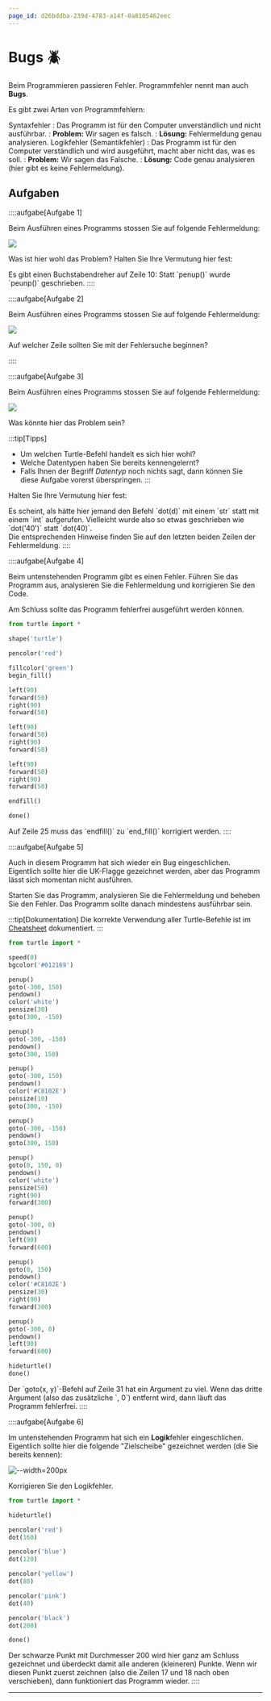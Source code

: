 ```yaml
---
page_id: d26bddba-239d-4783-a14f-0a8105462eec
---
```


# Bugs 🪲

Beim Programmieren passieren Fehler. Programmfehler nennt man auch **Bugs**.

Es gibt zwei Arten von Programmfehlern:

Syntaxfehler : Das Programm ist für den Computer unverständlich und nicht ausführbar. : **Problem:** Wir sagen es falsch. : **Lösung:** Fehlermeldung genau analysieren. Logikfehler (Semantikfehler) : Das Programm ist für den Computer verständlich und wird ausgeführt, macht aber nicht das, was es soll. : **Problem:** Wir sagen das Falsche. : **Lösung:** Code genau analysieren (hier gibt es keine Fehlermeldung).

## Aufgaben

::::aufgabe[Aufgabe 1]

<TaskState id="d28b659c-4dd9-4a03-926d-33189d498b70" />

Beim Ausführen eines Programms stossen Sie auf folgende Fehlermeldung:

![](img/a1.png)

Was ist hier wohl das Problem? Halten Sie Ihre Vermutung hier fest:

<QuillV2 id="d7baec1a-56e8-453b-a54d-ab973b88ffd5" />

<Solution id="1a3a3caf-dc2c-4066-a589-c5604732224d">
    Es gibt einen Buchstabendreher auf Zeile 10: Statt `penup()` wurde `peunp()` geschrieben.
</Solution>
::::

::::aufgabe[Aufgabe 2]

<TaskState id="c162628e-ab10-45ec-90c9-57a2022cd2ab" />
Beim Ausführen eines Programms stossen Sie auf folgende Fehlermeldung:

![](img/a2.png)

Auf welcher Zeile sollten Sie mit der Fehlersuche beginnen?

<String placeholder="Antwort als Zahl" solution="13" id="58cc8582-e6c2-4ff0-8b75-e08ccd589150" />
::::

::::aufgabe[Aufgabe 3]

<TaskState id="13a0c8b9-b42d-40d0-8d46-3048eccdecd7" />

Beim Ausführen eines Programms stossen Sie auf folgende Fehlermeldung:

![](img/a3.png)

Was könnte hier das Problem sein?

:::tip[Tipps]

- Um welchen Turtle-Befehl handelt es sich hier wohl?
- Welche Datentypen haben Sie bereits kennengelernt?
- Falls Ihnen der Begriff _Datentyp_ noch nichts sagt, dann können Sie diese Aufgabe vorerst überspringen. :::

Halten Sie Ihre Vermutung hier fest:

<QuillV2 id="05f77c5e-3743-4b2c-b923-2eab682bffbb" />

<Solution id="52e42c14-e0a9-4775-a409-32bea999e0e3">
    Es scheint, als hätte hier jemand den Befehl `dot(d)` mit einem `str` statt mit einem `int` aufgerufen.
    Vielleicht wurde also so etwas geschrieben wie `dot('40')` statt `dot(40)`.
    <br />
    Die entsprechenden Hinweise finden Sie auf den letzten beiden Zeilen der Fehlermeldung.
</Solution>
::::

::::aufgabe[Aufgabe 4]

<TaskState id="3885423e-98e0-45cd-953c-447ac9092619" />

Beim untenstehenden Programm gibt es einen Fehler. Führen Sie das Programm aus, analysieren Sie die Fehlermeldung und korrigieren Sie den Code.

Am Schluss sollte das Programm fehlerfrei ausgeführt werden können.

```py live_py id=45b6c3f5-f2e0-49f2-a709-cdccddce06a9
from turtle import *

shape('turtle')

pencolor('red')

fillcolor('green')
begin_fill()

left(90)
forward(50)
right(90)
forward(50)

left(90)
forward(50)
right(90)
forward(50)

left(90)
forward(50)
right(90)
forward(50)

endfill()

done()
```

<Solution id="8d3506e0-d295-4a87-bac6-b2f7669b9d04">
    Auf Zeile 25 muss das `endfill()` zu `end_fill()` korrigiert werden.
</Solution>
::::

::::aufgabe[Aufgabe 5]

<TaskState id="8aa4ce22-5fe8-4d0e-b5a6-43eb46072e34" />

Auch in diesem Programm hat sich wieder ein Bug eingeschlichen. Eigentlich sollte hier die UK-Flagge gezeichnet werden, aber das Programm lässt sich momentan nicht ausführen.

Starten Sie das Programm, analysieren Sie die Fehlermeldung und beheben Sie den Fehler. Das Programm sollte danach mindestens ausführbar sein.

:::tip[Dokumentation] Die korrekte Verwendung aller Turtle-Befehle ist im [Cheatsheet](../Cheatsheet-Turtle-Befehle) dokumentiert. :::

```py live_py id=9fd5b5c8-8c35-4de6-9a94-6f5fe5a40bb9
from turtle import *

speed(0)
bgcolor('#012169')

penup()
goto(-300, 150)
pendown()
color('white')
pensize(30)
goto(300, -150)

penup()
goto(-300, -150)
pendown()
goto(300, 150)

penup()
goto(-300, 150)
pendown()
color('#C8102E')
pensize(10)
goto(300, -150)

penup()
goto(-300, -150)
pendown()
goto(300, 150)

penup()
goto(0, 150, 0)
pendown()
color('white')
pensize(50)
right(90)
forward(300)

penup()
goto(-300, 0)
pendown()
left(90)
forward(600)

penup()
goto(0, 150)
pendown()
color('#C8102E')
pensize(30)
right(90)
forward(300)

penup()
goto(-300, 0)
pendown()
left(90)
forward(600)

hideturtle()
done()
```

<Solution id="98bd2d38-73a9-43a4-8603-1ae3726f4886">
    Der `goto(x, y)`-Befehl auf Zeile 31 hat ein Argument zu viel. Wenn das dritte Argument (also das
    zusätzliche `, 0`) entfernt wird, dann läuft das Programm fehlerfrei.
</Solution>
::::

::::aufgabe[Aufgabe 6]

<TaskState id="b28dff32-9079-4503-9530-4dd6137b5d17" />

Im untenstehenden Programm hat sich ein **Logik**fehler eingeschlichen. Eigentlich sollte hier die folgende "Zielscheibe" gezeichnet werden (die Sie bereits kennen):

![--width=200px](img/a6.png)

Korrigieren Sie den Logikfehler.

```py live_py id=8d35010d-3a82-44d5-9894-98165f177444
from turtle import *

hideturtle()

pencolor('red')
dot(160)

pencolor('blue')
dot(120)

pencolor('yellow')
dot(80)

pencolor('pink')
dot(40)

pencolor('black')
dot(200)

done()
```

<Solution id="03190b38-836a-4864-ae43-f1c20138c9f8">
    Der schwarze Punkt mit Durchmesser 200 wird hier ganz am Schluss gezeichnet und überdeckt damit alle
    anderen (kleineren) Punkte. Wenn wir diesen Punkt zuerst zeichnen (also die Zeilen 17 und 18 nach oben
    verschieben), dann funktioniert das Programm wieder.
</Solution>
::::

---
